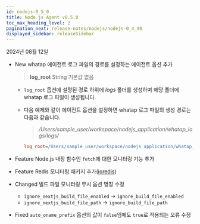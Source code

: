 ```yaml
---
id: nodejs-0_5_0
title: Node.js Agent v0.5.0
toc_max_heading_level: 2
pagination_next: release-notes/nodejs/nodejs-0_4_98
displayed_sidebar: releaseSidebar
---
```


2024년 08월 12일

- <Status>New</Status> whatap 에이전트 로그 파일의 경로를 설정하는 에이전트 옵션 추가

  > **log_root** <span class='type'>String</span> 기본값 없음

  - `log_root` 옵션에 설정된 경로 하위에 *logs* 폴더를 생성하며 해당 폴더에 whatap 로그 파일이 생성됩니다.

  - 다음 예제와 같이 에이전트 옵션을 설정하면 whatap 로그 파일의 생성 경로는 다음과 같습니다.

    > <em>/Users/sample_user/workspace/nodejs_application/whatap_logs/logs/</em>

    ```ini title="whatap.conf"
    log_root=/Users/sample_user/workspace/nodejs_application/whatap_logs/
    ```

- <Status priority='1'>Feature</Status> Node.js 내장 함수인 `fetch`에 대한 모니터링 기능 추가

- <Status priority='1'>Feature</Status> Redis 모니터링 패키지 추가([ioredis](https://www.npmjs.com/package/ioredis))

- <Status priority='1'>Changed</Status> 빌드 파일 모니터링 무시 옵션 명칭 수정

  - `ignore_nextjs_build_file_enabled` → `ignore_build_file_enabled`
  - `ignore_nextjs_build_file_path` → `ignore_build_file_path`


- <Status priority='0'>Fixed</Status>  `auto_oname_prefix` 옵션의 값이 `false`임에도 `true`로 적용되는 오류 수정


<DownloadNode ver="0.5.0" />